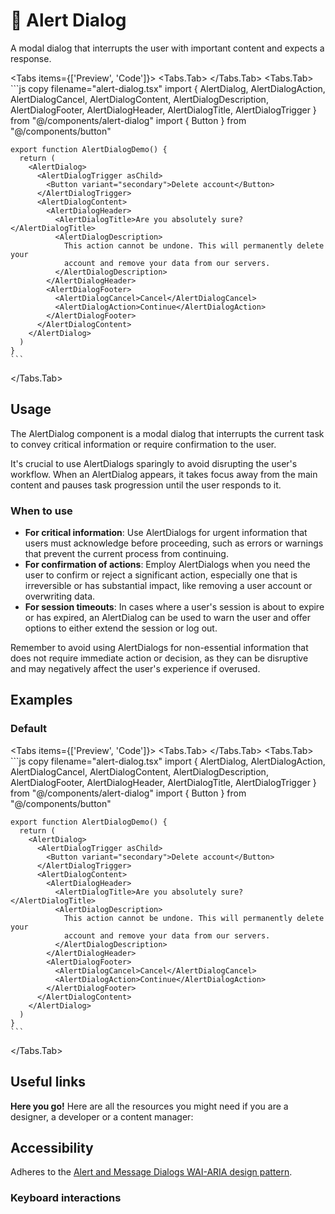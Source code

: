 
# 💠 Alert Dialog

A modal dialog that interrupts the user with important content and expects a response.

<Tabs items={['Preview', 'Code']}>
  <Tabs.Tab>
    <AlertDialogPreview />
  </Tabs.Tab>
  <Tabs.Tab>
    ```js copy filename="alert-dialog.tsx"
    import { AlertDialog, AlertDialogAction, AlertDialogCancel, AlertDialogContent, AlertDialogDescription, AlertDialogFooter, AlertDialogHeader, AlertDialogTitle, AlertDialogTrigger } from "@/components/alert-dialog"
    import { Button } from "@/components/button"
  
    export function AlertDialogDemo() {
      return (
        <AlertDialog>
          <AlertDialogTrigger asChild>
            <Button variant="secondary">Delete account</Button>
          </AlertDialogTrigger>
          <AlertDialogContent>
            <AlertDialogHeader>
              <AlertDialogTitle>Are you absolutely sure?</AlertDialogTitle>
              <AlertDialogDescription>
                This action cannot be undone. This will permanently delete your
                account and remove your data from our servers.
              </AlertDialogDescription>
            </AlertDialogHeader>
            <AlertDialogFooter>
              <AlertDialogCancel>Cancel</AlertDialogCancel>
              <AlertDialogAction>Continue</AlertDialogAction>
            </AlertDialogFooter>
          </AlertDialogContent>
        </AlertDialog>
      )
    }
    ```
  </Tabs.Tab>
</Tabs>


## Usage

The AlertDialog component is a modal dialog that interrupts the current task to convey critical information or require confirmation to the user. 

It's crucial to use AlertDialogs sparingly to avoid disrupting the user's workflow. When an AlertDialog appears, it takes focus away from the main content and pauses task progression until the user responds to it.


### When to use
- **For critical information**: Use AlertDialogs for urgent information that users must acknowledge before proceeding, such as errors or warnings that prevent the current process from continuing.
- **For confirmation of actions**: Employ AlertDialogs when you need the user to confirm or reject a significant action, especially one that is irreversible or has substantial impact, like removing a user account or overwriting data.
- **For session timeouts**: In cases where a user's session is about to expire or has expired, an AlertDialog can be used to warn the user and offer options to either extend the session or log out.

Remember to avoid using AlertDialogs for non-essential information that does not require immediate action or decision, as they can be disruptive and may negatively affect the user's experience if overused.


## Examples

### Default
<Tabs items={['Preview', 'Code']}>
  <Tabs.Tab>
    <AlertDialogPreview />
  </Tabs.Tab>
  <Tabs.Tab>
    ```js copy filename="alert-dialog.tsx"
    import { AlertDialog, AlertDialogAction, AlertDialogCancel, AlertDialogContent, AlertDialogDescription, AlertDialogFooter, AlertDialogHeader, AlertDialogTitle, AlertDialogTrigger } from "@/components/alert-dialog"
    import { Button } from "@/components/button"
  
    export function AlertDialogDemo() {
      return (
        <AlertDialog>
          <AlertDialogTrigger asChild>
            <Button variant="secondary">Delete account</Button>
          </AlertDialogTrigger>
          <AlertDialogContent>
            <AlertDialogHeader>
              <AlertDialogTitle>Are you absolutely sure?</AlertDialogTitle>
              <AlertDialogDescription>
                This action cannot be undone. This will permanently delete your
                account and remove your data from our servers.
              </AlertDialogDescription>
            </AlertDialogHeader>
            <AlertDialogFooter>
              <AlertDialogCancel>Cancel</AlertDialogCancel>
              <AlertDialogAction>Continue</AlertDialogAction>
            </AlertDialogFooter>
          </AlertDialogContent>
        </AlertDialog>
      )
    }
    ```
  </Tabs.Tab>
</Tabs>


## Useful links

**Here you go!** Here are all the resources you might need if you are a designer, a developer or a content manager:

<Cards className='mt-8'>
  <Card
    title="🤖 Storybook"
    href="https://main--653e613f4feb85c1b6467ba7.chromatic.com/?path=/docs/components-alertdialog--documentation"
  />
  <Card
    title="🪄 Figma"
    href="https://www.figma.com/file/acdO58jx9zgGfkKu6htrx2/%F0%9F%94%B5-Fusillo-Design-System?type=design&node-id=482%3A9166&mode=design&t=F5zgbD2phu8xvUpj-1"
  />
  <Card
    title="🐝 API Reference"
    href="https://www.radix-ui.com/primitives/docs/components/alert-dialog#api-reference"
  />
</Cards>  


## Accessibility

Adheres to the [Alert and Message Dialogs WAI-ARIA design pattern](https://www.w3.org/WAI/ARIA/apg/patterns/alertdialog/).

### Keyboard interactions

<AccessibilityTable rows={alertDialogAccessibilityData} />

